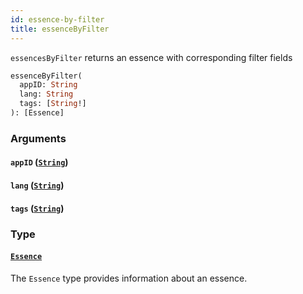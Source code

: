 ```yaml
---
id: essence-by-filter
title: essenceByFilter
---
```



`essencesByFilter` returns an essence with corresponding filter fields

```graphql
essenceByFilter(
  appID: String
  lang: String
  tags: [String!]
): [Essence]
```


### Arguments

#### `appID` ([`String`](/reference/scalars/string))




#### `lang` ([`String`](/reference/scalars/string))




#### `tags` ([`String`](/reference/scalars/string))




### Type

#### [`Essence`](/reference/objects/essence) 

The `Essence` type provides information about an essence.




